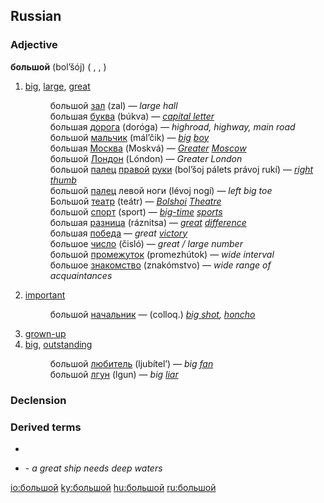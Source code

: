 ==Russian==

===Adjective===
'''большой''' (bol’šój) {{m}} ({{compar}} '''{{RUchar|[[больший|бо́льший]]}}''', {{adv}} '''{{RUchar|[[больше|бо́льше]]}}''', '''{{RUchar|[[более|бо́лее]]}}''')

# [[big]], [[large]], [[great]]
#: большой [[зал]] (zal) — ''large hall''
#: большая [[буква]] (búkva) — ''[[capital letter]]''
#: большая [[дорога]] (doróga) — ''highroad, highway, main road''
#: большой [[мальчик]] (mál’čik) — ''[[big]] [[boy]]''
#: большая [[Москва]] (Moskvá) — ''[[Greater]] [[Moscow]]''
#: большой [[Лондон]] (Lóndon) — ''Greater London''
#: большой [[палец]] [[правый|правой]] [[рука|руки]] (bol’šoj pálets právoj rukí) — ''[[right]] [[thumb]]''
#: большой [[палец]] левой ноги (lévoj nogí) — ''left big toe''
#: Большой [[театр]] (teátr) — ''[[Bolshoi]] [[Theatre]]''
#: большой [[спорт]] (sport) — ''[[big-time]] [[sport]]s''
#: большая [[разница]] (ráznitsa) — ''[[great]] [[difference]]''
#: большая [[победа]] — ''great [[victory]]''
#: большое [[число]] (čisló) — ''great / large number''
#: большой [[промежуток]] (promezhútok) — ''wide interval''
#: большое [[знакомство]] (znakómstvo) — ''wide range of acquaintances''
# [[important]]
#: большой [[начальник]] — (colloq.) ''[[big shot]], [[honcho]]''
# [[grown-up]]
# [[big]], [[outstanding]]
#: большой [[любитель]] (ljubítel’) — ''big [[fan#English|fan]]''
#: большой [[лгун]] (lgun) — ''big [[liar#English|liar]]''

===Declension===
{{ru-adj5|больш|||||о}}

===Derived terms===
* {{RUchar|[[делать большие глаза|де́лать больши́е глаза́]]}}
* {{RUchar|[[большому кораблю большое плавание|большо́му кораблю́ большо́е пла́вание]]}} - ''a great ship needs deep waters''

[[io:большой]]
[[ky:большой]]
[[hu:большой]]
[[ru:большой]]